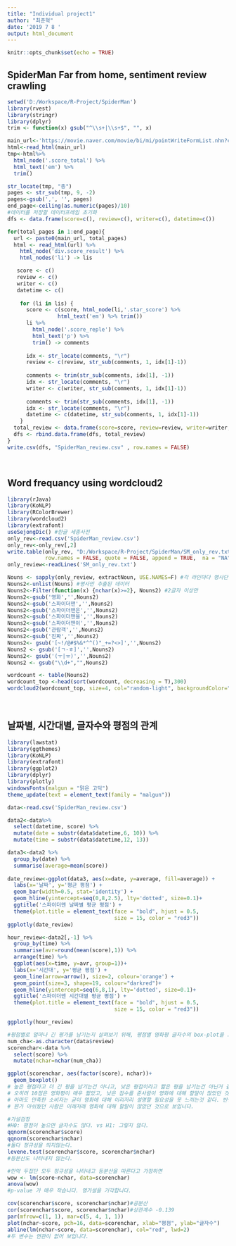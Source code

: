 ```yaml
---
title: "Individual project1"
author: "최준혁"
date: '2019 7 8 '
output: html_document
---
```


```r
knitr::opts_chunk$set(echo = TRUE)
```

## SpiderMan Far from home, sentiment review crawling
```r
setwd('D:/Workspace/R-Project/SpiderMan')
library(rvest)
library(stringr)
library(dplyr)
trim <- function(x) gsub("^\\s+|\\s+$", "", x)

main_url<-'https://movie.naver.com/movie/bi/mi/pointWriteFormList.nhn?code=173123&type=after&isActualPointWriteExecute=false&isMileageSubscriptionAlready=false&isMileageSubscriptionReject=false&page='
html<-read_html(main_url)
tmp<-html%>%
  html_node('.score_total') %>% 
  html_text('em') %>% 
  trim()

str_locate(tmp, "총")
pages <- str_sub(tmp, 9, -2)
pages<-gsub(',', '', pages)
end_page<-ceiling(as.numeric(pages)/10)
#데이터를 저장할 데이터프레임 초기화
dfs <- data.frame(score=c(), review=c(), writer=c(), datetime=c())

for(total_pages in 1:end_page){
  url <- paste0(main_url, total_pages)
  html <- read_html(url) %>%
    html_node('div.score_result') %>%
    html_nodes('li') -> lis

   score <- c()
   review <- c()
   writer <- c()
   datetime <- c()
  
    for (li in lis) {
      score <- c(score, html_node(li,'.star_score') %>% 
                html_text('em') %>% trim())
      li %>%
        html_node('.score_reple') %>%
        html_text('p') %>%
        trim() -> comments
      
      idx <- str_locate(comments, "\r")
      review <- c(review, str_sub(comments, 1, idx[1]-1))
      
      comments <- trim(str_sub(comments, idx[1], -1))
      idx <- str_locate(comments, "\r")
      writer <- c(writer, str_sub(comments, 1, idx[1]-1))
      
      comments <- trim(str_sub(comments, idx[1], -1))
      idx <- str_locate(comments, "\r")
      datetime <- c(datetime, str_sub(comments, 1, idx[1]-1))
    }
  total_review <- data.frame(score=score, review=review, writer=writer, datetime=datetime)
  dfs <- rbind.data.frame(dfs, total_review)
}
write.csv(dfs, "SpiderMan_review.csv" , row.names = FALSE)
```
<br>

## Word frequancy using wordcloud2
```r
library(rJava)
library(KoNLP)  
library(RColorBrewer)
library(wordcloud2)
library(extrafont)
useSejongDic() #한글 세종사전
only_rev<-read.csv('SpiderMan_review.csv')
only_rev<-only_rev[,2]
write.table(only_rev, "D:/Workspace/R-Project/SpiderMan/SM_only_rev.txt", sep = ",",
            row.names = FALSE, quote = FALSE, append = TRUE,  na = "NA") 
only_review<-readLines('SM_only_rev.txt')

Nouns <- sapply(only_review, extractNoun, USE.NAMES=F) #각 라인마다 명사단어들만 남기기
Nouns2<-unlist(Nouns) #명사만 추출된 데이터
Nouns2<-Filter(function(x) {nchar(x)>=2}, Nouns2) #2글자 이상만
Nouns2<-gsub('영화','',Nouns2)
Nouns2<-gsub('스파이더맨','',Nouns2)
Nouns2<-gsub('스파이더맨은','',Nouns2)
Nouns2<-gsub('스파이더맨을','',Nouns2)
Nouns2<-gsub('스파이더맨이','',Nouns2)
Nouns2<-gsub('관람객','',Nouns2)
Nouns2<-gsub('진짜','',Nouns2)
Nouns2<- gsub('[~!/@#$%&*^^()"_+=?<>]','',Nouns2)
Nouns2 <- gsub('[ㄱ-ㅎ]','',Nouns2)
Nouns2<- gsub('(ㅜ|ㅠ)','',Nouns2)
Nouns2 <- gsub("\\d+","",Nouns2)

wordcount <- table(Nouns2)
wordcount_top <-head(sort(wordcount, decreasing = T),300)
wordcloud2(wordcount_top, size=4, col="random-light", backgroundColor="black")
```
<br>

## 날짜별, 시간대별, 글자수와 평점의 관계
```r
library(lawstat)
library(ggthemes)
library(KoNLP)
library(extrafont)
library(ggplot2)
library(dplyr)
library(plotly)
windowsFonts(malgun = "맑은 고딕")
theme_update(text = element_text(family = "malgun"))

data<-read.csv('SpiderMan_review.csv')

data2<-data%>%
  select(datetime, score) %>%
  mutate(date = substr(data$datetime,6, 10)) %>%
  mutate(time = substr(data$datetime,12, 13))

data3<-data2 %>% 
  group_by(date) %>%
  summarise(average=mean(score)) 
  
date_review<-ggplot(data3, aes(x=date, y=average, fill=average)) +
  labs(x='날짜', y='평균 평점') +
  geom_bar(width=0.5, stat='identity') +
  geom_hline(yintercept=seq(0,8,2.5), lty='dotted', size=0.1)+
  ggtitle('스파이더맨 날짜별 평균 평점') +
  theme(plot.title = element_text(face = "bold", hjust = 0.5, 
                                  size = 15, color = "red3"))
ggplotly(date_review)

hour_review<-data2[,-1] %>% 
  group_by(time) %>% 
  summarise(avr=round(mean(score),1)) %>% 
  arrange(time) %>% 
  ggplot(aes(x=time, y=avr, group=1))+
  labs(x='시간대', y='평균 평점') +
  geom_line(arrow=arrow(), size=2, colour='orange') +
  geom_point(size=3, shape=19, colour="darkred")+
  geom_hline(yintercept=seq(6,8,1), lty='dotted', size=0.1)+
  ggtitle('스파이더맨 시간대별 평균 평점') +
  theme(plot.title = element_text(face = "bold", hjust = 0.5, 
                                  size = 15, color = "red3"))

ggplotly(hour_review)

#평점별로 얼마나 긴 평가를 남기는지 살펴보기 위해, 평점별 영화평 글자수의 box-plot을 그려보았습니다.
num_cha<-as.character(data$review)
scorenchar<-data %>% 
  select(score) %>% 
  mutate(nchar=nchar(num_cha))

ggplot(scorenchar, aes(factor(score), nchar))+
  geom_boxplot()
# 높은 평점라고 더 긴 평을 남기는건 아니고, 낮은 평점이라고 짧은 평을 남기는건 아닌거 같습니다. 
# 오히려 10점은 영화평이 매우 짧았고, 낮은 점수를 준사람이 영화에 대해 할말이 많았던 것 같습니다.
# 아마도 만족한 소비자는 굳이 영화에 대해 이리저리 설명할 필요성을 못 느끼는것 같다. 반면, 불만족하거나 
# 뭔가 아쉬웠던 사람은 이래저래 영화에 대해 할말이 많았던 것으로 보입니다.

#가설검정
#H0: 평점이 높으면 글자수도 많다. vs H1: 그렇지 않다. 
qqnorm(scorenchar$score)
qqnorm(scorenchar$nchar)
#둘다 정규성을 띄지않는다.
levene.test(scorenchar$score, scorenchar$nchar)
#등분산도 나타내지 않는다.

#만약 두집단 모두 정규성을 나타내고 등분산을 따른다고 가정하면
wow <- lm(score~nchar, data=scorenchar)
anova(wow)
#p-value 가 매우 작습니다. 영가설을 기각합니다. 

cov(scorenchar$score, scorenchar$nchar)#공분산
cor(scorenchar$score, scorenchar$nchar)#상관계수 -0.139
par(mfrow=c(1, 1), mar=c(5, 4, 1, 1))
plot(nchar~score, pch=16, data=scorenchar, xlab="평점", ylab="글자수")
abline(lm(nchar~score, data=scorenchar), col="red", lwd=2)
#두 변수는 연관이 없어 보입니다. 
```